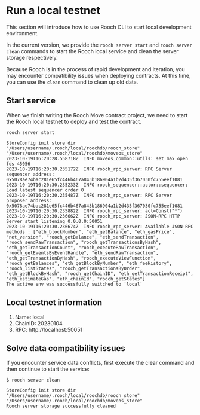 # Run a local testnet 

This section will introduce how to use Rooch CLI to start local development environment.

In the current version, we provide the `rooch server start` and `rooch server clean` commands to start the Rooch local service and clean the server storage respectively.

Because Rooch is in the process of rapid development and iteration, you may encounter compatibility issues when deploying contracts. At this time, you can use the `clean` command to clean up old data.

## Start service

When we finish writing the Rooch Move contract project, we need to start the Rooch local testnet to deploy and test the contract.

```shell
rooch server start

StoreConfig init store dir "/Users/username/.rooch/local/roochdb/rooch_store" "/Users/username/.rooch/local/roochdb/moveos_store"
2023-10-19T16:20:28.558718Z  INFO moveos_common::utils: set max open fds 45056
2023-10-19T16:20:30.235172Z  INFO rooch_rpc_server: RPC Server sequencer address: 0x5078ae74bac281e65fc446b467a843b186904a1b2d435f367030fc755eef1081
2023-10-19T16:20:30.235233Z  INFO rooch_sequencer::actor::sequencer: Load latest sequencer order 0
2023-10-19T16:20:30.235487Z  INFO rooch_rpc_server: RPC Server proposer address: 0x5078ae74bac281e65fc446b467a843b186904a1b2d435f367030fc755eef1081
2023-10-19T16:20:30.235882Z  INFO rooch_rpc_server: acl=Const("*")
2023-10-19T16:20:30.236662Z  INFO rooch_rpc_server: JSON-RPC HTTP Server start listening 0.0.0.0:50051
2023-10-19T16:20:30.236674Z  INFO rooch_rpc_server: Available JSON-RPC methods : ["eth_blockNumber", "eth_getBalance", "eth_gasPrice", "net_version", "rooch_getBalance", "eth_sendTransaction", "rooch_sendRawTransaction", "rooch_getTransactionsByHash", "eth_getTransactionCount", "rooch_executeRawTransaction", "rooch_getEventsByEventHandle", "eth_sendRawTransaction", "eth_getTransactionByHash", "rooch_executeViewFunction", "rooch_getBalances", "eth_getBlockByNumber", "eth_feeHistory", "rooch_listStates", "rooch_getTransactionsByOrder", "eth_getBlockByHash", "rooch_getChainID", "eth_getTransactionReceipt", "eth_estimateGas", "eth_chainId", "rooch_getStates"]
The active env was successfully switched to `local`
```

## Local testnet information

1. Name: local
2. ChainID: 20230104
3. RPC: http://localhost:50051

## Solve data compatibility issues

If you encounter service data conflicts, first execute the clear command and then continue to start the service:

```shell
$ rooch server clean

StoreConfig init store dir "/Users/username/.rooch/local/roochdb/rooch_store" "/Users/username/.rooch/local/roochdb/moveos_store"
Rooch server storage successfully cleaned
```
